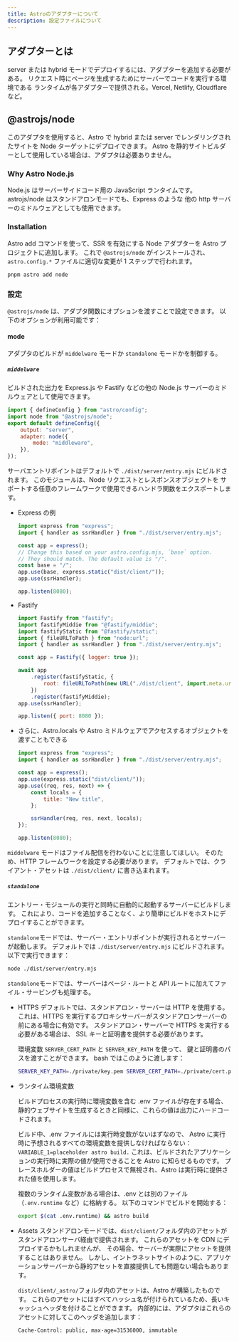 ```yaml
---
title: Astroのアダプターについて
description: 設定ファイルについて
---
```


## アダプターとは

server または hybrid モードでデプロイするには、アダプターを追加する必要がある。
リクエスト時にページを生成するためにサーバーでコードを実行する環境である
ランタイムが各アダプターで提供される。Vercel, Netlify, Cloudflare など。

## @astrojs/node

このアダプタを使用すると、Astro で hybrid または server でレンダリングされたサイトを
Node ターゲットにデプロイできます。
Astro を静的サイトビルダーとして使用している場合は、アダプタは必要ありません。

### Why Astro Node.js

Node.js はサーバーサイドコード用の JavaScript ランタイムです。
astrojs/node はスタンドアロンモードでも、Express のような
他の http サーバーのミドルウェアとしても使用できます。

### Installation

Astro add コマンドを使って、SSR を有効にする Node アダプターを
Astro プロジェクトに追加します。
これで `@astrojs/node` がインストールされ、
`astro.config.*` ファイルに適切な変更が 1 ステップで行われます。

```bash
pnpm astro add node
```

### 設定

`@astrojs/node` は、アダプタ関数にオプションを渡すことで設定できます。
以下のオプションが利用可能です：

#### mode

アダプタのビルドが `middelware` モードか `standalone` モードかを制御する。

##### `middelware`

ビルドされた出力を Express.js や Fastify などの他の Node.js サーバーのミドルウェアとして使用できます。

```js title="astro.config.mjs"
import { defineConfig } from "astro/config";
import node from "@astrojs/node";
export default defineConfig({
    output: "server",
    adapter: node({
        mode: "middleware",
    }),
});
```

サーバエントリポイントはデフォルトで `./dist/server/entry.mjs` にビルドされます。
このモジュールは、Node リクエストとレスポンスオブジェクトを
サポートする任意のフレームワークで使用できるハンドラ関数をエクスポートします。

-   Express の例

    ```js title="run-server.mjs"
    import express from "express";
    import { handler as ssrHandler } from "./dist/server/entry.mjs";

    const app = express();
    // Change this based on your astro.config.mjs, `base` option.
    // They should match. The default value is "/".
    const base = "/";
    app.use(base, express.static("dist/client/"));
    app.use(ssrHandler);

    app.listen(8080);
    ```

-   Fastify

    ```js title="run-server.mjs"
    import Fastify from "fastify";
    import fastifyMiddie from "@fastify/middie";
    import fastifyStatic from "@fastify/static";
    import { fileURLToPath } from "node:url";
    import { handler as ssrHandler } from "./dist/server/entry.mjs";

    const app = Fastify({ logger: true });

    await app
        .register(fastifyStatic, {
            root: fileURLToPath(new URL("./dist/client", import.meta.url)),
        })
        .register(fastifyMiddie);
    app.use(ssrHandler);

    app.listen({ port: 8080 });
    ```

-   さらに、Astro.locals や Astro ミドルウェアでアクセスするオブジェクトを渡すこともできる

    ```js title="run-server.mjs"
    import express from "express";
    import { handler as ssrHandler } from "./dist/server/entry.mjs";

    const app = express();
    app.use(express.static("dist/client/"));
    app.use((req, res, next) => {
        const locals = {
            title: "New title",
        };

        ssrHandler(req, res, next, locals);
    });

    app.listen(8080);
    ```

`middelware` モードはファイル配信を行わないことに注意してほしい。
そのため、HTTP フレームワークを設定する必要があります。
デフォルトでは、クライアント・アセットは `./dist/client/` に書き込まれます。

##### `standalone`

エントリー・モジュールの実行と同時に自動的に起動するサーバーにビルドします。
これにより、コードを追加することなく、より簡単にビルドをホストにデプロイすることができます。

`standalone`モードでは、サーバー・エントリポイントが実行されるとサーバーが起動します。
デフォルトでは `./dist/server/entry.mjs` にビルドされます。 以下で実行できます：

```bash
node ./dist/server/entry.mjs
```

`standalone`モードでは、サーバーはページ・ルートと API ルートに加えてファイル・サービングも処理する。

-   HTTPS
    デフォルトでは、スタンドアロン・サーバーは HTTP を使用する。
    これは、HTTPS を実行するプロキシサーバーがスタンドアロンサーバーの前にある場合に有効です。
    スタンドアロン・サーバーで HTTPS を実行する必要がある場合は、
    SSL キーと証明書を提供する必要があります。

    環境変数 `SERVER_CERT_PATH` と `SERVER_KEY_PATH` を使って、
    鍵と証明書のパスを渡すことができます。 bash ではこのように渡します：

    ```bash
    SERVER_KEY_PATH=./private/key.pem SERVER_CERT_PATH=./private/cert.pem node ./dist/server/entry.mjs
    ```

-   ランタイム環境変数

    ビルドプロセスの実行時に環境変数を含む .env ファイルが存在する場合、
    静的ウェブサイトを生成するときと同様に、これらの値は出力にハードコードされます。

    ビルド中、.env ファイルには実行時変数がないはずなので、
    Astro に実行時に予想されるすべての環境変数を提供しなければならない：
    `VARIABLE_1=placeholder astro build.`
    これは、ビルドされたアプリケーションの実行時に実際の値が使用できることを Astro に知らせるものです。
    プレースホルダーの値はビルドプロセスで無視され、Astro は実行時に提供された値を使用します。

    複数のランタイム変数がある場合は、.env とは別のファイル（`.env.runtime` など）に格納する。
    以下のコマンドでビルドを開始する：

    ```bash
    export $(cat .env.runtime) && astro build
    ```

-   Assets
    スタンドアロンモードでは、`dist/client/`フォルダ内のアセットがスタンドアロンサーバ経由で提供されます。
    これらのアセットを CDN にデプロイするかもしれませんが、
    その場合、サーバーが実際にアセットを提供することはありません。
    しかし、イントラネットサイトのように、アプリケーションサーバーから静的アセットを直接提供しても問題ない場合もあります。

    `dist/client/_astro/`フォルダ内のアセットは、Astro が構築したものです。
    これらのアセットにはすべてハッシュ名が付けられているため、長いキャッシュヘッダを付けることができます。
    内部的には、アダプタはこれらのアセットに対してこのヘッダを追加します：

    ```
    Cache-Control: public, max-age=31536000, immutable
    ```
